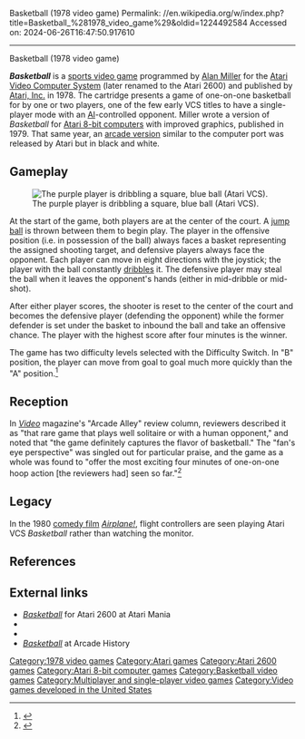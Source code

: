 Basketball (1978 video game)
Permalink: //en.wikipedia.org/w/index.php?title=Basketball_%281978_video_game%29&oldid=1224492584
Accessed on: 2024-06-26T16:47:50.917610



------
Basketball (1978 video game)
{{Refimprove|date=May 2015}}
{{short description|1978 video game}}
{{Infobox video game
|title = Basketball
|image = 1978 Atari Basketball video game Box Art.jpg
|caption =
|developer = [[Atari, Inc.]]
|publisher = Atari, Inc.
|programmer = Alan Miller<ref>{{cite book|last1=Montfort|first1=Nick|last2=Bogost|first2=Ian|title=Racing the Beam|publisher=[[MIT Press]]|year=2009|isbn=978-0-262-01257-7|title-link=Racing the Beam|author-link2=Ian Bogost|author-link1=Nick Montfort|page=163}}</ref>
|released = '''1978:''' 2600<br>'''1979:''' 8-bit
|genre = [[Sports video game|Sports]]
|modes = [[Single-player video game|Single-player]], [[Two-player video game|two-player]]
|platforms = [[Atari 2600]], [[Atari 8-bit computers|Atari 8-bit]]
}}

'''''Basketball''''' is a [[sports video game]] programmed by [[Alan Miller (game designer)|Alan Miller]] for the [[Atari 2600|Atari Video Computer System]] (later renamed to the Atari 2600) and published by [[Atari, Inc.]] in 1978. The cartridge presents a game of one-on-one basketball for by one or two players, one of the few early VCS titles to have a single-player mode with an [[Artificial intelligence|AI]]-controlled opponent. Miller wrote a version of ''Basketball'' for [[Atari 8-bit computers]] with improved graphics, published in 1979. That same year, an [[Basketball (1979 video game)|arcade version]] similar to the computer port was released by Atari but in black and white.

==Gameplay==
[[File:Basketball-2600.png|thumb|left|The purple player is dribbling a square, blue ball (Atari VCS).]]

At the start of the game, both players are at the center of the court. A [[jump ball]] is thrown between them to begin play. The player in the offensive position (i.e. in possession of the ball) always faces a basket representing the assigned shooting target, and defensive players always face the opponent. Each player can move in eight directions with the joystick; the player with the ball constantly [[dribble]]s it. The defensive player may steal the ball when it leaves the opponent's hands (either in mid-dribble or mid-shot).

After either player scores, the shooter is reset to the center of the court and becomes the defensive player (defending the opponent) while the former defender is set under the basket to inbound the ball and take an offensive chance. The player with the highest score after four minutes is the winner.

The game has two difficulty levels selected with the Difficulty Switch. In "B" position, the player can move from goal to goal much more quickly than the "A" position.<ref>{{cite web|url=http://atariage.com/manual_html_page.html?SoftwareID=854 |title=Atari 2600 Manuals (HTML) - Basketball (Atari) |publisher=[[Atari Age]] |date= |accessdate=}}</ref>

==Reception==
In ''[[Video (magazine)|Video]]'' magazine's "Arcade Alley" review column, reviewers described it as "that rare game that plays well solitaire or with a human opponent," and noted that "the game definitely captures the flavor of basketball." The "fan's eye perspective" was singled out for particular praise, and the game as a whole was found to "offer the most exciting four minutes of one-on-one hoop action [the reviewers had] seen so far."<ref name=kunkel>{{cite journal |last1= Kunkel |first1= Bill |author-link1= Bill Kunkel (gaming)|last2= Laney |first2= Frank T. II|author-link2= Arnie Katz|date= Summer 1979 |title= Arcade Alley: Atari Video Computer System |journal= [[Video (magazine)|Video]]|publisher= Reese Communications|volume= 2|issue= 3|pages= 42, 43, and 66 |issn= 0147-8907}}</ref>{{rp|43}}

==Legacy==
In the 1980 [[comedy film]] ''[[Airplane!]]'', flight controllers are seen playing Atari VCS ''Basketball'' rather than watching the monitor.

==References==
{{Reflist}}

==External links==
*[http://www.atarimania.com/game-atari-2600-vcs-basketball_s6742.html ''Basketball''] for Atari 2600 at Atari Mania
*{{atarimania|id=14309}}
*{{KLOV game|id=12745|name=Basketball}}
*[http://www.arcade-history.com/?n=atari-basketball&page=detail&id=189 ''Basketball''] at Arcade History

{{DEFAULTSORT:Basketball (Video Game)}}
[[Category:1978 video games]]
[[Category:Atari games]]
[[Category:Atari 2600 games]]
[[Category:Atari 8-bit computer games]]
[[Category:Basketball video games]]
[[Category:Multiplayer and single-player video games]]
[[Category:Video games developed in the United States]]